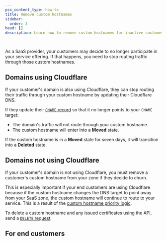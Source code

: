 ```yaml
---
pcx_content_type: how-to
title: Remove custom hostnames
sidebar:
  order: 3
head: []
description: Learn how to remove custom hostnames for inactive customers.

---
```



As a SaaS provider, your customers may decide to no longer participate in your service offering. If that happens, you need to stop routing traffic through those custom hostnames.

## Domains using Cloudflare

If your customer's domain is also using Cloudflare, they can stop routing their traffic through your custom hostname by updating their Cloudflare DNS.

If they update their [`CNAME` record](/cloudflare-for-platforms/cloudflare-for-saas/start/getting-started/#step-3--have-customer-create-cname-record) so that it no longer points to your `CNAME` target:

* The domain's traffic will not route through your custom hostname.
* The custom hostname will enter into a **Moved** state.

If the custom hostname is in a **Moved** state for seven days, it will transition into a **Deleted** state.

## Domains not using Cloudflare

If your customer's domain is not using Cloudflare, you must remove a customer's custom hostname from your zone if they decide to churn.

This is especially important if your end customers are using Cloudflare because if the custom hostname changes the DNS target to point away from your SaaS zone, the custom hostname will continue to route to your service. This is a result of the [custom hostname priority logic](/ssl/reference/certificate-and-hostname-priority/#hostname-priority-cloudflare-for-saas).

<Tabs> <TabItem label="dashboard">

<Render file="delete-custom-hostname-dash" />

</TabItem> <TabItem label="api">

To delete a custom hostname and any issued certificates using the API, send a [`DELETE` request](/api/operations/custom-hostname-for-a-zone-delete-custom-hostname-\(-and-any-issued-ssl-certificates\)).

</TabItem> </Tabs>

## For end customers

<Render file="saas-customer-churn" />
